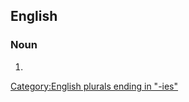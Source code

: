 ==English==

===Noun===
{{head|en|noun plural form}}

# {{plural of|snowberry|lang=en}}

[[Category:English plurals ending in "-ies"]]